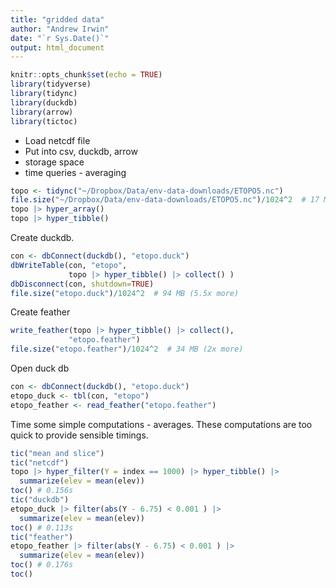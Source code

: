 ```yaml
---
title: "gridded data"
author: "Andrew Irwin"
date: "`r Sys.Date()`"
output: html_document
---
```


```r
knitr::opts_chunk$set(echo = TRUE)
library(tidyverse)
library(tidync)
library(duckdb)
library(arrow)
library(tictoc)
```

* Load netcdf file
* Put into csv, duckdb, arrow
* storage space
* time queries - averaging

```r
topo <- tidync("~/Dropbox/Data/env-data-downloads/ETOPO5.nc")
file.size("~/Dropbox/Data/env-data-downloads/ETOPO5.nc")/1024^2  # 17 MB
topo |> hyper_array()
topo |> hyper_tibble() 
```

Create duckdb.

```r
con <- dbConnect(duckdb(), "etopo.duck")
dbWriteTable(con, "etopo", 
             topo |> hyper_tibble() |> collect() )
dbDisconnect(con, shutdown=TRUE)
file.size("etopo.duck")/1024^2  # 94 MB (5.5x more)
```


Create feather

```r
write_feather(topo |> hyper_tibble() |> collect(),
             "etopo.feather")
file.size("etopo.feather")/1024^2  # 34 MB (2x more)
```


Open duck db

```r
con <- dbConnect(duckdb(), "etopo.duck")
etopo_duck <- tbl(con, "etopo")
etopo_feather <- read_feather("etopo.feather")
```

Time some simple computations - averages. These computations are too quick to provide sensible timings.

```r
tic("mean and slice")
tic("netcdf")
topo |> hyper_filter(Y = index == 1000) |> hyper_tibble() |>
  summarize(elev = mean(elev))
toc() # 0.156s
tic("duckdb")
etopo_duck |> filter(abs(Y - 6.75) < 0.001 ) |>
  summarize(elev = mean(elev))
toc() # 0.113s
tic("feather")
etopo_feather |> filter(abs(Y - 6.75) < 0.001 ) |>
  summarize(elev = mean(elev))
toc() # 0.176s
toc()
```


